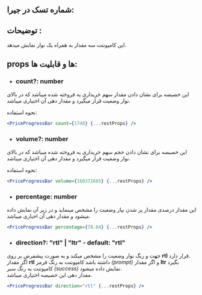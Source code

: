 <!-- PriceProgressBar.stories.mdx -->


<Meta title="COMPONENTS/Molecules/PriceProgressBar/Docs" />


## شماره تسک در جیرا:

## توضیحات :

این کامپوننت سه مقدار به همراه یک نوار نمایش میدهد.

## props ها و قابلیت ها:

- ### count?: number
این خصیصه برای نشان دادن مقدار سهم خریداری یه فروخته شده میباشد که در بالای نوار وضعیت قرار میگیرد و مقدار دهی آن اختیاری میباشد.

نحوه استفاده:
```jsx
<PriceProgressBar count={1748} {...restProps} />
```

- ### volume?: number
این خصیصه برای نشان دادن حجم سهم خریداری یه فروخته شده میباشد که در بالای نوار وضعیت قرار میگیرد و مقدار دهی آن اختیاری میباشد.

نحوه استفاده:
```jsx
<PriceProgressBar volume={160372685} {...restProps} />
```

- ### percentage: number
این مقدار درصدی مقدار پر شدن نپار وضعیت را مشخص مینماید و در زیر آن نمایش داده میشود و مقدار دهی آن اجباری میباشد.

```jsx
<PriceProgressBar percentage={78.04} {...restProps} />
```

- ### direction?:‌ "rtl" | "ltr" - default: "rtl"
جهت و رنگ نوار وضعیت را مشخص میکند و به صورت پیشفرض بر روی **rtl** قرار دارد.  
اگر مقدار **rtl** داشته باشد کامپوننت به رنگ قرمز *(prompt)* و اگر مقدار **ltr** بگیرد کامپوننت به رنگ سبر *(success)* نمایش داده میشود.  
مقدار دهی این خصیصه اختیاری میباشد. 

```jsx
<PriceProgressBar direction="rtl" {...restProps} />
```